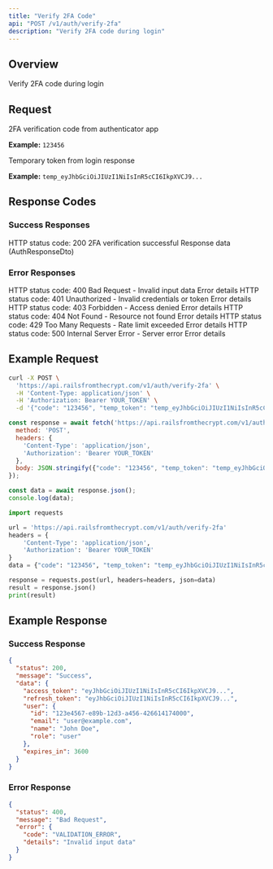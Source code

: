 ```yaml
---
title: "Verify 2FA Code"
api: "POST /v1/auth/verify-2fa"
description: "Verify 2FA code during login"
---
```


## Overview

Verify 2FA code during login

## Request

<ParamField body="code" type="string" required>
  2FA verification code from authenticator app
  
  **Example:** `123456`
</ParamField>

<ParamField body="temp_token" type="string" required>
  Temporary token from login response
  
  **Example:** `temp_eyJhbGciOiJIUzI1NiIsInR5cCI6IkpXVCJ9...`
</ParamField>

## Response Codes

### Success Responses

<ResponseField name="status" type="number">
  HTTP status code: 200
</ResponseField>

<ResponseField name="message" type="string">
  2FA verification successful
</ResponseField>

<ResponseField name="data" type="object">
  Response data (AuthResponseDto)
</ResponseField>

### Error Responses

<ResponseField name="status" type="number">
  HTTP status code: 400
</ResponseField>

<ResponseField name="message" type="string">
  Bad Request - Invalid input data
</ResponseField>

<ResponseField name="error" type="object">
  Error details
</ResponseField>

<ResponseField name="status" type="number">
  HTTP status code: 401
</ResponseField>

<ResponseField name="message" type="string">
  Unauthorized - Invalid credentials or token
</ResponseField>

<ResponseField name="error" type="object">
  Error details
</ResponseField>

<ResponseField name="status" type="number">
  HTTP status code: 403
</ResponseField>

<ResponseField name="message" type="string">
  Forbidden - Access denied
</ResponseField>

<ResponseField name="error" type="object">
  Error details
</ResponseField>

<ResponseField name="status" type="number">
  HTTP status code: 404
</ResponseField>

<ResponseField name="message" type="string">
  Not Found - Resource not found
</ResponseField>

<ResponseField name="error" type="object">
  Error details
</ResponseField>

<ResponseField name="status" type="number">
  HTTP status code: 429
</ResponseField>

<ResponseField name="message" type="string">
  Too Many Requests - Rate limit exceeded
</ResponseField>

<ResponseField name="error" type="object">
  Error details
</ResponseField>

<ResponseField name="status" type="number">
  HTTP status code: 500
</ResponseField>

<ResponseField name="message" type="string">
  Internal Server Error - Server error
</ResponseField>

<ResponseField name="error" type="object">
  Error details
</ResponseField>

## Example Request

<CodeGroup>

```bash cURL
curl -X POST \
  'https://api.railsfromthecrypt.com/v1/auth/verify-2fa' \
  -H 'Content-Type: application/json' \
  -H 'Authorization: Bearer YOUR_TOKEN' \
  -d '{"code": "123456", "temp_token": "temp_eyJhbGciOiJIUzI1NiIsInR5cCI6IkpXVCJ9..."}'
```

```javascript JavaScript
const response = await fetch('https://api.railsfromthecrypt.com/v1/auth/verify-2fa', {
  method: 'POST',
  headers: {
    'Content-Type': 'application/json',
    'Authorization': 'Bearer YOUR_TOKEN'
  },
  body: JSON.stringify({"code": "123456", "temp_token": "temp_eyJhbGciOiJIUzI1NiIsInR5cCI6IkpXVCJ9..."})
});

const data = await response.json();
console.log(data);
```

```python Python
import requests

url = 'https://api.railsfromthecrypt.com/v1/auth/verify-2fa'
headers = {
    'Content-Type': 'application/json',
    'Authorization': 'Bearer YOUR_TOKEN'
}
data = {"code": "123456", "temp_token": "temp_eyJhbGciOiJIUzI1NiIsInR5cCI6IkpXVCJ9..."}

response = requests.post(url, headers=headers, json=data)
result = response.json()
print(result)
```

</CodeGroup>

## Example Response

### Success Response

```json
{
  "status": 200,
  "message": "Success",
  "data": {
    "access_token": "eyJhbGciOiJIUzI1NiIsInR5cCI6IkpXVCJ9...",
    "refresh_token": "eyJhbGciOiJIUzI1NiIsInR5cCI6IkpXVCJ9...",
    "user": {
      "id": "123e4567-e89b-12d3-a456-426614174000",
      "email": "user@example.com",
      "name": "John Doe",
      "role": "user"
    },
    "expires_in": 3600
  }
}
```

### Error Response

```json
{
  "status": 400,
  "message": "Bad Request",
  "error": {
    "code": "VALIDATION_ERROR",
    "details": "Invalid input data"
  }
}
```